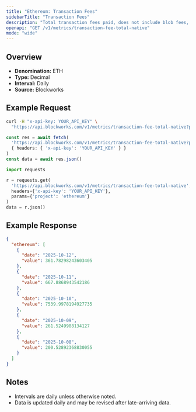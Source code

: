 ```yaml
---
title: "Ethereum: Transaction Fees"
sidebarTitle: "Transaction Fees"
description: "Total transaction fees paid, does not include blob fees, out-of-protocol tips, or additional sources of revenue"
openapi: "GET /v1/metrics/transaction-fee-total-native"
mode: "wide"
---
```


## Overview

- **Denomination:** ETH
- **Type:** Decimal
- **Interval:** Daily
- **Source:** Blockworks

## Example Request

<CodeGroup>

```bash cURL
curl -H "x-api-key: YOUR_API_KEY" \
  "https://api.blockworks.com/v1/metrics/transaction-fee-total-native?project=ethereum"
```

```typescript TypeScript
const res = await fetch(
  'https://api.blockworks.com/v1/metrics/transaction-fee-total-native?project=ethereum',
  { headers: { 'x-api-key': 'YOUR_API_KEY' } }
)
const data = await res.json()
```

```python Python
import requests

r = requests.get(
  'https://api.blockworks.com/v1/metrics/transaction-fee-total-native',
  headers={'x-api-key': 'YOUR_API_KEY'},
  params={'project': 'ethereum'}
)
data = r.json()
```

</CodeGroup>

## Example Response

```json
{
  "ethereum": [
    {
      "date": "2025-10-12",
      "value": 361.78298243603405
    },
    {
      "date": "2025-10-11",
      "value": 667.8868943542186
    },
    {
      "date": "2025-10-10",
      "value": 7539.9978194927735
    },
    {
      "date": "2025-10-09",
      "value": 261.5249988134127
    },
    {
      "date": "2025-10-08",
      "value": 200.52892368830055
    }
  ]
}
```

## Notes
- Intervals are daily unless otherwise noted.
- Data is updated daily and may be revised after late-arriving data.